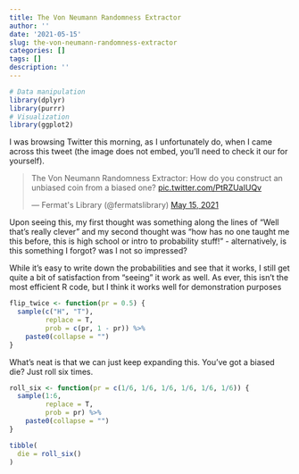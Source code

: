 ```yaml
---
title: The Von Neumann Randomness Extractor
author: ''
date: '2021-05-15'
slug: the-von-neumann-randomness-extractor
categories: []
tags: []
description: ''
---
```


```r
# Data manipulation
library(dplyr)
library(purrr)
# Visualization
library(ggplot2)
```

I was browsing Twitter this morning, as I unfortunately do, when I came across this tweet (the image does not embed, you'll need to check it our for yourself).

<blockquote class="twitter-tweet"><p lang="en" dir="ltr">The Von Neumann Randomness Extractor: How do you construct an unbiased coin from a biased one? <a href="https://t.co/PtRZUaIUQv">pic.twitter.com/PtRZUaIUQv</a></p>&mdash; Fermat&#39;s Library (@fermatslibrary) <a href="https://twitter.com/fermatslibrary/status/1393577170161786880?ref_src=twsrc%5Etfw">May 15, 2021</a></blockquote> <script async src="https://platform.twitter.com/widgets.js" charset="utf-8"></script> 

Upon seeing this, my first thought was something along the lines of "Well that's really clever" and my second thought was "how has no one taught me this before, this is high school or intro to probability stuff!" - alternatively, is this something I forgot? was I not so impressed?

While it's easy to write down the probabilities and see that it works, I still get quite a bit of satisfaction from "seeing" it work as well. As ever, this isn't the most efficient R code, but I think it works well for demonstration purposes

```r
flip_twice <- function(pr = 0.5) {
  sample(c("H", "T"), 
         replace = T, 
         prob = c(pr, 1 - pr)) %>% 
    paste0(collapse = "")
}


```

What's neat is that we can just keep expanding this. You've got a biased die? Just roll six times.

```r
roll_six <- function(pr = c(1/6, 1/6, 1/6, 1/6, 1/6, 1/6)) {
  sample(1:6,
         replace = T,
         prob = pr) %>% 
    paste0(collapse = "")
}

tibble(
  die = roll_six()
)
```
